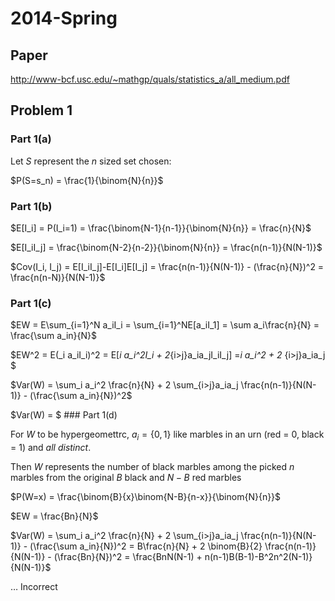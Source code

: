 # 2014-Spring

## Paper
  [http://www-bcf.usc.edu/~mathgp/quals/statistics_a/all_medium.pdf](http://www-bcf.usc.edu/~mathgp/quals/statistics_a/all_medium.pdf)

## Problem 1


### Part 1(a)
Let $S$ represent the $n$ sized set chosen:

$P(S=s_n) = \frac{1}{\binom{N}{n}}$


### Part 1(b)

$E[I_i] = P(I_i=1) = \frac{\binom{N-1}{n-1}}{\binom{N}{n}} = \frac{n}{N}$

$E[I_iI_j] = \frac{\binom{N-2}{n-2}}{\binom{N}{n}} = \frac{n(n-1)}{N(N-1)}$

$Cov(I_i, I_j)  = E[I_iI_j]-E[I_i]E[I_j] = \frac{n(n-1)}{N(N-1)} - (\frac{n}{N})^2 = \frac{n(n-N)}{N(N-1)}$


### Part 1(c)

$EW = E\sum_{i=1}^N a_iI_i = \sum_{i=1}^NE[a_iI_1] = \sum a_i\frac{n}{N} = \frac{\sum a_in}{N}$

$EW^2 = E(\sum_i a_iI_i)^2 = E[\sum_i a_i^2I_i + 2\sum_{i>j}a_ia_jI_iI_j] =\sum_i a_i^2 \frac{n}{N} + 2 \sum_{i>j}a_ia_j \frac{n(n-1)}{N(N-1)} $

$Var(W) = \sum_i a_i^2 \frac{n}{N} + 2 \sum_{i>j}a_ia_j \frac{n(n-1)}{N(N-1)} - (\frac{\sum a_in}{N})^2$

$Var(W) =  $
### Part 1(d)

For $W$ to be hypergeomettrc, $a_i = \{0, 1\}$ like marbles in an urn (red = 0, black = 1) and *all distinct*.

Then $W$ represents the number of black marbles among the picked $n$ marbles from the original $B$ black and $N-B$ red marbles

$P(W=x) = \frac{\binom{B}{x}\binom{N-B}{n-x}}{\binom{N}{n}}$

$EW = \frac{Bn}{N}$

$Var(W) = \sum_i a_i^2 \frac{n}{N} + 2 \sum_{i>j}a_ia_j \frac{n(n-1)}{N(N-1)} - (\frac{\sum a_in}{N})^2 = B\frac{n}{N} + 2 \binom{B}{2} \frac{n(n-1)}{N(N-1)} - (\frac{Bn}{N})^2 = \frac{BnN(N-1) + n(n-1)B(B-1)-B^2n^2(N-1)}{N(N-1)}$

... Incorrect


